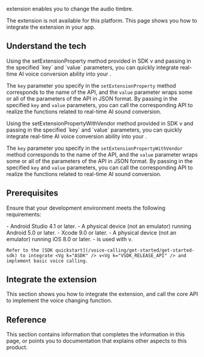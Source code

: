 
<Vg k="RTEE_DUB" /> extension enables you to change the audio timbre. 

<PlatformWrapper notAllowed="android, ios">
The extension is not available for this platform.
</PlatformWrapper>

<PlatformWrapper notAllowed="web, macos, windows, flutter, react-native">
This page shows you how to integrate the <Vg k="RTEE_DUB" /> extension in your app.

## Understand the tech

<PlatformWrapper platform="android">
Using the <Link to="{{Global.API_REF_ANDROID_ROOT}}/class_irtcengine.html#api_irtcengine_setextensionproperty">setExtensionProperty</Link> method provided in <Vg k="COMPANY" /> SDK v<Vg k="VSDK_RELEASE_API" /> and passing in the specified `key` and `value` parameters, you can quickly integrate real-time AI voice conversion ability into your <Vpl k="CLIENT" />.

The `key` parameter you specify in the `setExtensionProperty` method corresponds to the name of the API, and the `value` parameter wraps some or all of the parameters of the API in JSON format. By passing in the specified `key` and `value` parameters, you can call the corresponding API to realize the functions related to real-time AI sound conversion.
</PlatformWrapper>

<PlatformWrapper platform="ios">
Using the <Link to="{{Global.API_REF_IOS_ROOT_RTC_ENGINE_KIT}}/setextensionpropertywithvendor(_:extension:extensioninfo:key:value:)">setExtensionPropertyWithVendor</Link> method provided in <Vg k="COMPANY" /> SDK v<Vg k="VSDK_RELEASE_API" /> and passing in the specified `key` and `value` parameters, you can quickly integrate real-time AI voice conversion ability into your <Vpl k="CLIENT" />.

The `key` parameter you specify in the `setExtensionPropertyWithVendor` method corresponds to the name of the API, and the `value` parameter wraps some or all of the parameters of the API in JSON format. By passing in the specified `key` and `value` parameters, you can call the corresponding API to realize the functions related to real-time AI sound conversion.
</PlatformWrapper>

## Prerequisites

Ensure that your development environment meets the following requirements:

<PlatformWrapper platform="android">
- Android Studio 4.1 or later.
- A physical device (not an emulator) running Android 5.0 or later.
</PlatformWrapper>

<PlatformWrapper platform="ios">
- Xcode 9.0 or later.
- A physical device (not an emulator) running iOS 8.0 or later.
</PlatformWrapper>
- <Vg k="RTEE_DUB" /> is used with <Vg k="COMPANY" /> <Vg k="ASDK" /> v<Vg k="VSDK_RELEASE_API" />. 

    Refer to the [SDK quickstart](/voice-calling/get-started/get-started-sdk) to integrate <Vg k="ASDK" /> v<Vg k="VSDK_RELEASE_API" /> and implement basic voice calling.

## Integrate the extension

This section shows you how to integrate the <Vg k="RTEE_DUB" /> extension, and call the core API to implement the voice changing function.

<ProjectImplementation />

## Reference

This section contains information that completes the information in this page, or points you to documentation that explains other aspects to this product.

<Reference />

</PlatformWrapper>
